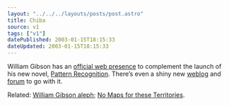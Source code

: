 ```yaml
---
layout: "../../../layouts/posts/post.astro"
title: Chiba
source: v1
tags: ["v1"]
datePublished: 2003-01-15T18:15:33
dateUpdated: 2003-01-15T18:15:33
---
```


William Gibson has an [official web presence][1] to complement the launch of his new novel, [Pattern Recognition][2]. There&#8217;s even a shiny new [weblog][3] and [forum][4] to go with it.

Related: [William Gibson aleph][5]; [No Maps for these Territories][6].

[1]: http://www.williamgibsonbooks.com/ "WilliamGibson.com"
[2]: http://www.amazon.co.uk/exec/obidos/ASIN/0670875597/ohsky "Amazon.co.uk: Pattern Recognition by William Gibson"
[3]: http://www.williamgibsonbooks.com/blog/blog.asp "WilliamGibson.com: William Gibson blog"
[4]: http://www.williamgibsonboard.com/6/ubb.x "WilliamGibson.com: Message Board"
[5]: http://www.antonraubenweiss.com/gibson/ "William Gibson aleph: essential information collection"
[6]: http://www.nomaps.com/ "No Maps for these Territories (a William Gibson documentary)"
